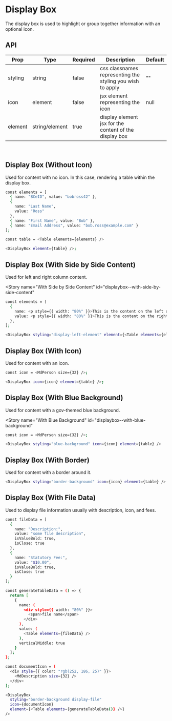 
<Meta title="DisplayBox" component={DisplayBox} />

# Display Box

The display box is used to highlight or group together information with an optional icon.

## API

| Prop    | Type           | Required | Description                                               | Default |
| ------- | -------------- | -------- | --------------------------------------------------------- | ------- |
| styling | string         | false    | css classnames representing the styling you wish to apply | ""      |
| icon    | element        | false    | jsx element representing the icon                         | null    |
| element | string/element | true     | display element jsx for the content of the display box    |         |

<br />

## Display Box (Without Icon)

Used for content with no icon. In this case, rendering a table within the display box.

<Story name="Without Icon" id="displaybox--without-icon"></Story>

```bash
const elements = [
  { name: "BCeID", value: "bobross42" },
  {
    name: "Last Name",
    value: "Ross"
  },
  { name: "First Name", value: "Bob" },
  { name: "Email Address", value: "bob.ross@example.com" }
];

const table = <Table elements={elements} />

<DisplayBox element={table} />;
```

## Display Box (With Side by Side Content)

Used for left and right column content.

<Story
  name="With Side by Side Content"
  id="displaybox--with-side-by-side-content"
></Story>

```bash
const elements = [
  {
    name: <p style={{ width: "80%" }}>This is the content on the left of the display box. Maybe there will be other content on the right too.</p>,
    value: <p style={{ width: "80%" }}>This is the content on the right of the display box. There already is content on the left side of the box.</p>
  },
];

<DisplayBox styling="display-left-element" element={<Table elements={elements} />} />;
```

## Display Box (With Icon)

Used for content with an icon.

<Story name="With Icon" id="displaybox--with-icon"></Story>

```bash
const icon = <MdPerson size={32} />;

<DisplayBox icon={icon} element={table} />;
```

## Display Box (With Blue Background)

Used for content with a gov-themed blue background.

<Story
  name="With Blue Background"
  id="displaybox--with-blue-background"
></Story>

```bash
const icon = <MdPerson size={32} />;

<DisplayBox styling="blue-background" icon={icon} element={table} />
```

## Display Box (With Border)

Used for content with a border around it.

<Story name="With Border" id="displaybox--with-border"></Story>

```bash
<DisplayBox styling="border-background" icon={icon} element={table} />
```

## Display Box (With File Data)

Used to display file information usually with description, icon, and fees.

<Story name="With File Data" id="displaybox--with-file-data"></Story>

```bash
const fileData = [
  {
    name: "Description:",
    value: "some file description",
    isValueBold: true,
    isClose: true
  },
  {
    name: "Statutory Fee:",
    value: "$10.00",
    isValueBold: true,
    isClose: true
  }
];

const generateTableData = () => {
  return [
    {
      name: (
        <div style={{ width: "80%" }}>
          <span>file name</span>
        </div>
      ),
      value: (
        <Table elements={fileData} />
      ),
      verticalMiddle: true
    }
  ];
};

const documentIcon = (
  <div style={{ color: "rgb(252, 186, 25)" }}>
    <MdDescription size={32} />
  </div>
);

<DisplayBox
  styling="border-background display-file"
  icon={documentIcon}
  element={<Table elements={generateTableData()} />}
/>
```
